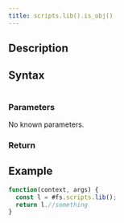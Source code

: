 ```yaml
---
title: scripts.lib().is_obj()
---
```


## Description

## Syntax

```js

```

### Parameters

No known parameters.

### Return

## Example

```js
function(context, args) {
  const l = #fs.scripts.lib();
  return l.//something
}
```
